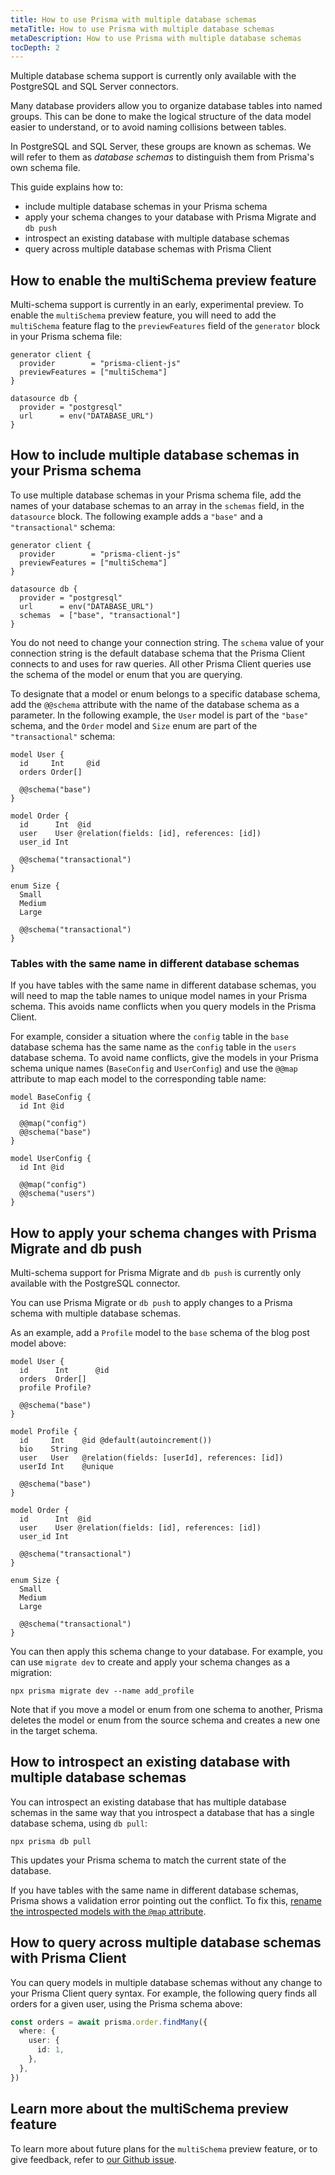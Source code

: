 ```yaml
---
title: How to use Prisma with multiple database schemas
metaTitle: How to use Prisma with multiple database schemas
metaDescription: How to use Prisma with multiple database schemas
tocDepth: 2
---
```


<TopBlock>

<Admonition type="warning">

Multiple database schema support is currently only available with the PostgreSQL and SQL Server connectors.

</Admonition>

Many database providers allow you to organize database tables into named groups. This can be done to make the logical structure of the data model easier to understand, or to avoid naming collisions between tables.

In PostgreSQL and SQL Server, these groups are known as schemas. We will refer to them as _database schemas_ to distinguish them from Prisma's own schema file.

This guide explains how to:

- include multiple database schemas in your Prisma schema
- apply your schema changes to your database with Prisma Migrate and `db push`
- introspect an existing database with multiple database schemas
- query across multiple database schemas with Prisma Client

</TopBlock>

## How to enable the <inlinecode>multiSchema</inlinecode> preview feature

Multi-schema support is currently in an early, experimental preview. To enable the `multiSchema` preview feature, you will need to add the `multiSchema` feature flag to the `previewFeatures` field of the `generator` block in your Prisma schema file:

```prisma file=schema.prisma highlight=3;add
generator client {
  provider        = "prisma-client-js"
  previewFeatures = ["multiSchema"]
}

datasource db {
  provider = "postgresql"
  url      = env("DATABASE_URL")
}
```

## How to include multiple database schemas in your Prisma schema

To use multiple database schemas in your Prisma schema file, add the names of your database schemas to an array in the `schemas` field, in the `datasource` block. The following example adds a `"base"` and a `"transactional"` schema:

```prisma file=schema.prisma highlight=9;add
generator client {
  provider        = "prisma-client-js"
  previewFeatures = ["multiSchema"]
}

datasource db {
  provider = "postgresql"
  url      = env("DATABASE_URL")
  schemas  = ["base", "transactional"]
}
```

You do not need to change your connection string. The `schema` value of your connection string is the default database schema that the Prisma Client connects to and uses for raw queries. All other Prisma Client queries use the schema of the model or enum that you are querying.

To designate that a model or enum belongs to a specific database schema, add the `@@schema` attribute with the name of the database schema as a parameter. In the following example, the `User` model is part of the `"base"` schema, and the `Order` model and `Size` enum are part of the `"transactional"` schema:

```prisma file=schema.prisma highlight=5,13;add
model User {
  id     Int     @id
  orders Order[]

  @@schema("base")
}

model Order {
  id      Int  @id
  user    User @relation(fields: [id], references: [id])
  user_id Int

  @@schema("transactional")
}

enum Size {
  Small
  Medium
  Large

  @@schema("transactional")
}
```

### Tables with the same name in different database schemas

If you have tables with the same name in different database schemas, you will need to map the table names to unique model names in your Prisma schema. This avoids name conflicts when you query models in the Prisma Client.

For example, consider a situation where the `config` table in the `base` database schema has the same name as the `config` table in the `users` database schema. To avoid name conflicts, give the models in your Prisma schema unique names (`BaseConfig` and `UserConfig`) and use the `@@map` attribute to map each model to the corresponding table name:

```prisma file=schema.prisma
model BaseConfig {
  id Int @id

  @@map("config")
  @@schema("base")
}

model UserConfig {
  id Int @id

  @@map("config")
  @@schema("users")
}
```

## How to apply your schema changes with Prisma Migrate and <inlineCode>db push</inlineCode>

<Admonition type="warning">

Multi-schema support for Prisma Migrate and `db push` is currently only available with the PostgreSQL connector.

</Admonition>

You can use Prisma Migrate or `db push` to apply changes to a Prisma schema with multiple database schemas.

As an example, add a `Profile` model to the `base` schema of the blog post model above:

```prisma file=schema.prisma highlight=4,9-16;add
model User {
  id      Int      @id
  orders  Order[]
  profile Profile?

  @@schema("base")
}

model Profile {
  id     Int    @id @default(autoincrement())
  bio    String
  user   User   @relation(fields: [userId], references: [id])
  userId Int    @unique

  @@schema("base")
}

model Order {
  id      Int  @id
  user    User @relation(fields: [id], references: [id])
  user_id Int

  @@schema("transactional")
}

enum Size {
  Small
  Medium
  Large

  @@schema("transactional")
}
```

You can then apply this schema change to your database. For example, you can use `migrate dev` to create and apply your schema changes as a migration:

```terminal
npx prisma migrate dev --name add_profile
```

Note that if you move a model or enum from one schema to another, Prisma deletes the model or enum from the source schema and creates a new one in the target schema.

## How to introspect an existing database with multiple database schemas

<!-- TODO: check if need admonition about SQL Server -->

You can introspect an existing database that has multiple database schemas in the same way that you introspect a database that has a single database schema, using `db pull`:

```terminal
npx prisma db pull
```

This updates your Prisma schema to match the current state of the database.

If you have tables with the same name in different database schemas, Prisma shows a validation error pointing out the conflict. To fix this, [rename the introspected models with the `@map` attribute](#tables-with-the-same-name-in-different-database-schemas).

## How to query across multiple database schemas with Prisma Client

You can query models in multiple database schemas without any change to your Prisma Client query syntax. For example, the following query finds all orders for a given user, using the Prisma schema above:

```ts
const orders = await prisma.order.findMany({
  where: {
    user: {
      id: 1,
    },
  },
})
```

## Learn more about the <inlinecode>multiSchema</inlinecode> preview feature

To learn more about future plans for the `multiSchema` preview feature, or to give feedback, refer to [our Github issue](https://github.com/prisma/prisma/issues/1122).
